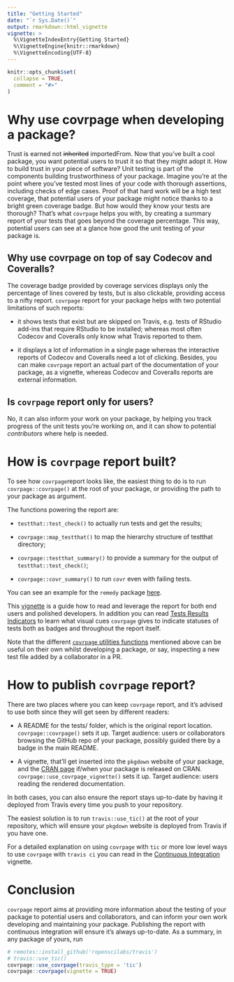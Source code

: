 ```yaml
---
title: "Getting Started"
date: "`r Sys.Date()`"
output: rmarkdown::html_vignette
vignette: >
  %\VignetteIndexEntry{Getting Started}
  %\VignetteEngine{knitr::rmarkdown}
  %\VignetteEncoding{UTF-8}
---
```


```r
knitr::opts_chunk$set(
  collapse = TRUE,
  comment = "#>"
)
```

# Why use covrpage when developing a package?

Trust is earned not ~~inherited~~ importedFrom. Now that you've built a cool package, you want potential users to trust it so that they might adopt it. How to build trust in your piece of software? Unit testing is part of the components building trustworthiness of your package. Imagine you're at the point where you've tested most lines of your code with thorough assertions, including checks of edge cases. Proof of that hard work will be a high test coverage, that potential users of your package might notice thanks to a bright green coverage badge. But how would they know your tests are thorough? That's what `covrpage` helps you with, by creating a summary report of your tests that goes beyond the coverage percentage. This way, potential users can see at a glance how good the unit testing of your package is.

## Why use covrpage on top of say Codecov and Coveralls?

The coverage badge provided by coverage services displays only the percentage of lines covered by tests, but is also clickable, providing access to a nifty report. `covrpage` report for your package helps with two potential limitations of such reports:

* it shows tests that exist but are skipped on Travis, e.g. tests of RStudio add-ins that require RStudio to be installed; whereas most often Codecov and Coveralls only know what Travis reported to them.

* it displays a lot of information in a single page whereas the interactive reports of Codecov and Coveralls need a lot of clicking. Besides, you can make `covrpage` report an actual part of the documentation of your package, as a vignette, whereas Codecov and Coveralls reports are external information.

## Is `covrpage` report only for users?

No, it can also inform your work on your package, by helping you track progress of the unit tests you're working on, and it can show to potential _contributors_ where help is needed.

# How is `covrpage` report built?

To see how `covrpage`report looks like, the easiest thing to do is to run `covrpage::covrpage()` at the root of your package, or providing the path to your package as argument. 

The functions powering the report are:

* `testthat::test_check()` to actually run tests and get the results;

* `covrpage::map_testthat()` to map the hierarchy structure of testthat directory;

* `covrpage::testthat_summary()` to provide a summary for the output of `testthat::test_check()`;

* `covrpage::covr_summary()` to run `covr` even with failing tests.

You can see an example for the `remedy` package [here](https://github.com/ThinkR-open/remedy/tree/master/tests#tests-and-coverage).

This [vignette](https://metrumresearchgroup.github.io/covrpage/articles/how-to-read-covrpage-report.html) is a guide how to read and leverage the report for both end users and polished developers. In addition you can read [Tests Results Indicators](https://metrumresearchgroup.github.io/covrpage/articles/Test_Results.html) to learn what visual cues `covrpage` gives to indicate statuses of tests both as badges and throughout the report itself.

Note that the different [`covrpage` utilities functions](https://metrumresearchgroup.github.io/covrpage/reference/index.html#section-covrpage-utilities) mentioned above can be useful on their own whilst developing a package, or say, inspecting a new test file added by a collaborator in a PR.

# How to publish `covrpage` report?

There are two places where you can keep `covrpage` report, and it's advised to use both since they will get seen by different readers:

* A README for the tests/ folder, which is the original report location. `covrpage::covrpage()` sets it up. Target audience: users or collaborators browsing the GitHub repo of your package, possibly guided there by a badge in the main README.

* A vignette, that'll get inserted into the `pkgdown` website of your package, and the [CRAN page](https://cran.r-project.org/web/packages/texPreview/index.html) if/when your package is released on CRAN. `covrpage::use_covrpage_vignette()` sets it up. Target audience: users reading the rendered documentation.

In both cases, you can also ensure the report stays up-to-date by having it deployed from Travis every time you push to your repository.

The easiest solution is to run `travis::use_tic()` at the root of your repository, which will ensure your `pkgdown` website is deployed from Travis if you have one. 

For a detailed explanation on using `covrpage` with `tic` or more low level ways to use `covrpage` with `travis ci` you can read in the [Continuous Integration](https://metrumresearchgroup.github.io/covrpage/articles/Continuous_Integration.html) vignette.

# Conclusion

`covrpage` report aims at providing more information about the testing of your package to potential users and collaborators, and can inform your own work developing and maintaining your package. Publishing the report with continuous integration will ensure it's always up-to-date. As a summary, in any package of yours, run 

```r
# remotes::install_github('ropenscilabs/travis')
# travis::use_tic()
covrpage::use_covrpage(travis_type = 'tic')
covrpage::covrpage(vignette = TRUE)
```